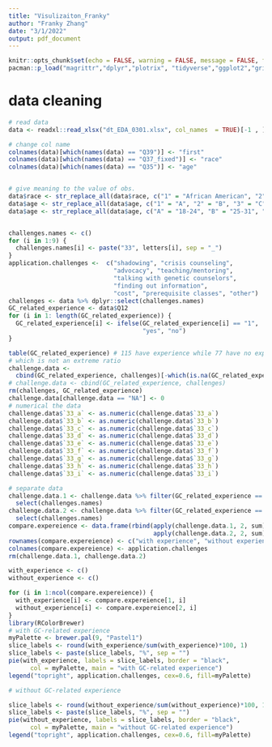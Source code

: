 ```yaml
---
title: "Visulizaiton_Franky"
author: "Franky Zhang"
date: "3/1/2022"
output: pdf_document
---
```


```r
knitr::opts_chunk$set(echo = FALSE, warning = FALSE, message = FALSE, fig.width=6)#, fig.height= 4, fig.width=8
pacman::p_load("magrittr","dplyr","plotrix", "tidyverse","ggplot2","gridExtra","viridis","hrbrthemes","reshape2","ggrepel")
```

# data cleaning

```r
# read data
data <- readxl::read_xlsx("dt_EDA_0301.xlsx", col_names  = TRUE)[-1 , ]

# change col name
colnames(data)[which(names(data) == "Q39")] <- "first"
colnames(data)[which(names(data) == "Q37_fixed")] <- "race"
colnames(data)[which(names(data) == "Q35")] <- "age"


# give meaning to the value of obs.
data$race <- str_replace_all(data$race, c("1" = "African American", "2" = "Asian/Pacific Islander", "3" = "Caucasian/White", "4" = "Hispanic/Latinx", "5" = "Native American/Alaskan Native", "6" = "Multi-Racial", "7" = "Other"))
data$age <- str_replace_all(data$age, c("1" = "A", "2" = "B", "3" = "C", "4" = "D"))
data$age <- str_replace_all(data$age, c("A" = "18-24", "B" = "25-31", "C" = "32-38", "D" = "39+"))


challenges.names <- c()
for (i in 1:9) {
  challenges.names[i] <- paste("33", letters[i], sep = "_")
}
application.challenges <-  c("shadowing", "crisis counseling", 
                             "advocacy", "teaching/mentoring", 
                             "talking with genetic counselors", 
                             "finding out information", 
                             "cost", "prerequisite classes", "other")
challenges <- data %>% dplyr::select(challenges.names)
GC_related_experience <- data$Q12
for (i in 1: length(GC_related_experience)) {
  GC_related_experience[i] <- ifelse(GC_related_experience[i] == "1", 
                                     "yes", "no")
}


```

```r
table(GC_related_experience) # 115 have experience while 77 have no experience 
# which is not an extreme ratio
challenge.data <- 
  cbind(GC_related_experience, challenges)[-which(is.na(GC_related_experience)), ] # Q12
# challenge.data <- cbind(GC_related_experience, challenges)
rm(challenges, GC_related_experience)
challenge.data[challenge.data == "NA"] <- 0
# numerical the data
challenge.data$`33_a` <- as.numeric(challenge.data$`33_a`)
challenge.data$`33_b` <- as.numeric(challenge.data$`33_b`)
challenge.data$`33_c` <- as.numeric(challenge.data$`33_c`)
challenge.data$`33_d` <- as.numeric(challenge.data$`33_d`)
challenge.data$`33_e` <- as.numeric(challenge.data$`33_e`)
challenge.data$`33_f` <- as.numeric(challenge.data$`33_f`)
challenge.data$`33_g` <- as.numeric(challenge.data$`33_g`)
challenge.data$`33_h` <- as.numeric(challenge.data$`33_h`)
challenge.data$`33_i` <- as.numeric(challenge.data$`33_i`)

# separate data
challenge.data.1 <- challenge.data %>% filter(GC_related_experience == "yes") %>% 
  select(challenges.names)
challenge.data.2 <- challenge.data %>% filter(GC_related_experience == "no")  %>% 
  select(challenges.names)
compare.expereience <- data.frame(rbind(apply(challenge.data.1, 2, sum), 
                                        apply(challenge.data.2, 2, sum)))
rownames(compare.expereience) <- c("with experience", "without experience")
colnames(compare.expereience) <- application.challenges
rm(challenge.data.1, challenge.data.2)
```


```r
with_experience <- c()
without_experience <- c()

for (i in 1:ncol(compare.expereience)) {
  with_experience[i] <- compare.expereience[1, i]
  without_experience[i] <- compare.expereience[2, i]
}
library(RColorBrewer)
# with GC-related experience
myPalette <- brewer.pal(9, "Pastel1")
slice_labels <- round(with_experience/sum(with_experience)*100, 1)
slice_labels <- paste(slice_labels, "%", sep = "")
pie(with_experience, labels = slice_labels, border = "black", 
      col = myPalette, main = "with GC-related experience")
legend("topright", application.challenges, cex=0.6, fill=myPalette)

# without GC-related experience

slice_labels <- round(without_experience/sum(without_experience)*100, 1)
slice_labels <- paste(slice_labels, "%", sep = "")
pie(without_experience, labels = slice_labels, border = "black", 
      col = myPalette, main = "without GC-related experience")
legend("topright", application.challenges, cex=0.6, fill=myPalette)
```


# 




